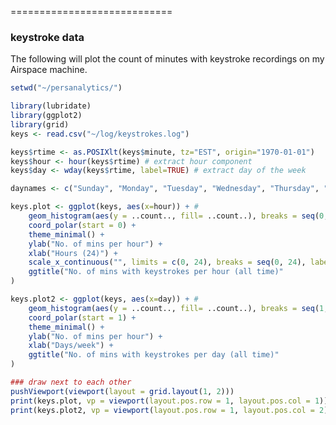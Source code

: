 ============================

### keystroke data ###

The following will plot the count of minutes with keystroke recordings on my Airspace machine.

```r
setwd("~/persanalytics/")
```

```r
library(lubridate)
library(ggplot2)
library(grid)
keys <- read.csv("~/log/keystrokes.log")

keys$rtime <- as.POSIXlt(keys$minute, tz="EST", origin="1970-01-01")
keys$hour <- hour(keys$rtime) # extract hour component
keys$day <- wday(keys$rtime, label=TRUE) # extract day of the week

daynames <- c("Sunday", "Monday", "Tuesday", "Wednesday", "Thursday", "Friday", "Saturday")
```

```r
keys.plot <- ggplot(keys, aes(x=hour)) + #
	geom_histogram(aes(y = ..count.., fill= ..count..), breaks = seq(0, 24), width=2) +
	coord_polar(start = 0) +
	theme_minimal() +
	ylab("No. of mins per hour") +
	xlab("Hours (24)") +
	scale_x_continuous("", limits = c(0, 24), breaks = seq(0, 24), labels = seq(0, 24)) +
	ggtitle("No. of mins with keystrokes per hour (all time)"
)

keys.plot2 <- ggplot(keys, aes(x=day)) + #
	geom_histogram(aes(y = ..count.., fill= ..count..), breaks = seq(1, 8), width=1) +
	coord_polar(start = 1) +
	theme_minimal() +
	ylab("No. of mins per hour") +
	xlab("Days/week") +
	ggtitle("No. of mins with keystrokes per day (all time)"
)

### draw next to each other
pushViewport(viewport(layout = grid.layout(1, 2)))
print(keys.plot, vp = viewport(layout.pos.row = 1, layout.pos.col = 1))
print(keys.plot2, vp = viewport(layout.pos.row = 1, layout.pos.col = 2))
```

